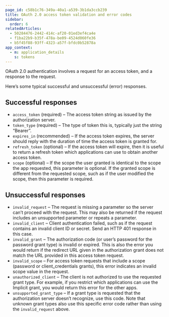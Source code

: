 ```yaml
---
page_id: c58b1c76-349a-40a1-a539-3b1da3ccb239
title: OAuth 2.0 access token validation and error codes
sidebar:
  order: 6
relatedArticles:
  - 50284476-2442-414c-af20-01ed3ef4ca4e
  - f1ba22b9-b35f-478a-be09-4524d060fe36
  - b5f45f88-93ff-4323-a57f-bfdc0b52878a
app_context:
  - m: application_details
    s: tokens
---
```


OAuth 2.0 authentication involves a request for an access token, and a response to the request.

Here’s some typical successful and unsuccessful (error) responses.

## Successful responses

- `access_token` (required) – The access token string as issued by the authorization server.
- `token_type` (required) – The type of token this is, typically just the string “Bearer”.
- `expires_in` (recommended) – If the access token expires, the server should reply with the duration of time the access token is granted for.
- `refresh_token` (optional) – If the access token will expire, then it is useful to return a refresh token which applications can use to obtain another access token.
- `scope` (optional) – If the scope the user granted is identical to the scope the app requested, this parameter is optional. If the granted scope is different from the requested scope, such as if the user modified the scope, then this parameter is required.

## Unsuccessful responses

- `invalid_request` – The request is missing a parameter so the server can’t proceed with the request. This may also be returned if the request includes an unsupported parameter or repeats a parameter.
- `invalid_client` – Client authentication failed, such as if the request contains an invalid client ID or secret. Send an HTTP 401 response in this case.
- `invalid_grant` – The authorization code (or user’s password for the password grant type) is invalid or expired. This is also the error you would return if the redirect URL given in the authorization grant does not match the URL provided in this access token request.
- `invalid_scope` – For access token requests that include a scope (password or client_credentials grants), this error indicates an invalid scope value in the request.
- `unauthorized_client` – The client is not authorized to use the requested grant type. For example, if you restrict which applications can use the Implicit grant, you would return this error for the other apps.
- `unsupported_grant_type` – If a grant type is requested that the authorization server doesn’t recognize, use this code. Note that unknown grant types also use this specific error code rather than using the `invalid_request` above.
